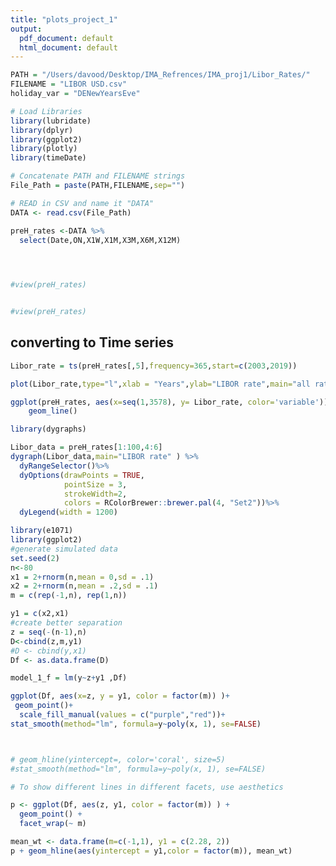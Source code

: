 ```yaml
---
title: "plots_project_1"
output:
  pdf_document: default
  html_document: default
---
```

```r
PATH = "/Users/davood/Desktop/IMA_Refrences/IMA_proj1/Libor_Rates/"
FILENAME = "LIBOR USD.csv"
holiday_var = "DENewYearsEve"

```


```r
# Load Libraries
library(lubridate)
library(dplyr)
library(ggplot2)
library(plotly)
library(timeDate)

# Concatenate PATH and FILENAME strings
File_Path = paste(PATH,FILENAME,sep="")

# READ in CSV and name it "DATA"
DATA <- read.csv(File_Path)

```



```r
 
preH_rates <-DATA %>%
  select(Date,ON,X1W,X1M,X3M,X6M,X12M)
  



#view(preH_rates)


#view(preH_rates)  
```

## converting to Time series
```r
                

Libor_rate = ts(preH_rates[,5],frequency=365,start=c(2003,2019))

```

```r
plot(Libor_rate,type="l",xlab = "Years",ylab="LIBOR rate",main="all rates_YOUR OPINION",col = "blue",)

```

```r





ggplot(preH_rates, aes(x=seq(1,3578), y= Libor_rate, color='variable')) +
    geom_line()
```


```r

library(dygraphs)

Libor_data = preH_rates[1:100,4:6]
dygraph(Libor_data,main="LIBOR rate" ) %>% 
  dyRangeSelector()%>% 
  dyOptions(drawPoints = TRUE, 
            pointSize = 3,
            strokeWidth=2,
            colors = RColorBrewer::brewer.pal(4, "Set2"))%>%
  dyLegend(width = 1200)
```




```r
library(e1071)
library(ggplot2)
#generate simulated data
set.seed(2)
n<-80
x1 = 2+rnorm(n,mean = 0,sd = .1)
x2 = 2+rnorm(n,mean = .2,sd = .1)
m = c(rep(-1,n), rep(1,n))

y1 = c(x2,x1)
#create better separation
z = seq(-(n-1),n)
D<-cbind(z,m,y1)
#D <- cbind(y,x1)
Df <- as.data.frame(D)

model_1_f = lm(y~z+y1 ,Df)


```
```r

ggplot(Df, aes(x=z, y = y1, color = factor(m)) )+
 geom_point()+
  scale_fill_manual(values = c("purple","red"))+ 
stat_smooth(method="lm", formula=y~poly(x, 1), se=FALSE)



# geom_hline(yintercept=, color='coral', size=5)
#stat_smooth(method="lm", formula=y~poly(x, 1), se=FALSE)
```



```r
# To show different lines in different facets, use aesthetics

p <- ggplot(Df, aes(z, y1, color = factor(m)) ) +
  geom_point() +
  facet_wrap(~ m)

mean_wt <- data.frame(m=c(-1,1), y1 = c(2.28, 2))
p + geom_hline(aes(yintercept = y1,color = factor(m)), mean_wt)

```




